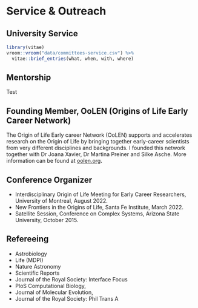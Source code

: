 # Service & Outreach

## University Service

```{r service}
library(vitae)
vroom::vroom("data/committees-service.csv") %>%
  vitae::brief_entries(what, when, with, where)
```

## Mentorship
Test

## Founding Member, OoLEN (Origins of Life Early Career Network)

The Origin of Life Early career Network (OoLEN) supports and accelerates research on the Origin of Life by bringing together early-career scientists from very different disciplines and backgrounds. I founded this network together with Dr Joana Xavier, Dr Martina Preiner and Silke Asche. More information can be found at [oolen.org](https://oolen.org/).

## Conference Organizer
- Interdisciplinary Origin of Life Meeting for Early Career Researchers, University of Montreal, August 2022.
- New Frontiers in the Origins of Life, Santa Fe Institute, March 2022.
- Satellite Session, Conference on Complex Systems, Arizona State University, October 2015.

## Refereeing
- Astrobiology
- Life (MDPI)
- Nature Astronomy
- Scientific Reports
- Journal of the Royal Society: Interface Focus
- PloS Computational Biology,
- Journal of Molecular Evolution,
- Journal of the Royal Society: Phil Trans A 
